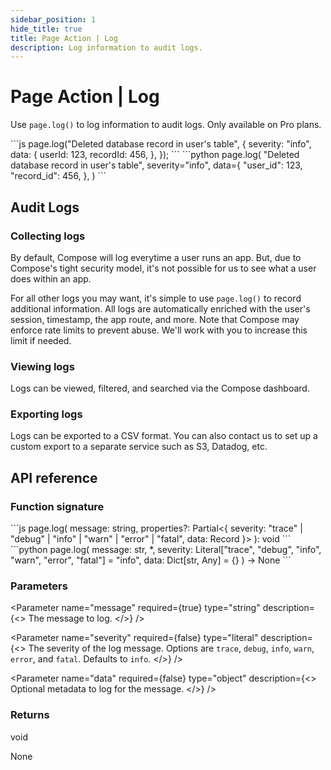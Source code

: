 ```yaml
---
sidebar_position: 1
hide_title: true
title: Page Action | Log
description: Log information to audit logs.
---
```



# Page Action | Log

Use `page.log()` to log information to audit logs. Only available on Pro plans.

<Tabs groupId="sdkLanguage">
    <TabItem value="node" label="TypeScript / JavaScript">
    ```js
    page.log("Deleted database record in user's table", {
        severity: "info",
        data: {
            userId: 123,
            recordId: 456,
        },
    });
    ```
    </TabItem>
    <TabItem value="python" label="Python">
    ```python
    page.log(
        "Deleted database record in user's table",
        severity="info",
        data={
            "user_id": 123,
            "record_id": 456,
        },
    )
    ```
    </TabItem>
</Tabs>

## Audit Logs

### Collecting logs

By default, Compose will log everytime a user runs an app. But, due to Compose's tight security model, it's not possible for us to see what a user does within an app.

For all other logs you may want, it's simple to use `page.log()` to record additional information. All logs are automatically enriched with the user's session, timestamp, the app route, and more. Note that Compose may enforce rate limits to prevent abuse. We'll work with you to increase this limit if needed.

### Viewing logs

Logs can be viewed, filtered, and searched via the Compose dashboard.

### Exporting logs

Logs can be exported to a CSV format. You can also contact us to set up a custom export to a separate service such as S3, Datadog, etc.

## API reference

### Function signature

<Tabs groupId="sdkLanguage">
    <TabItem value="node" label="TypeScript / JavaScript">
    ```js
    page.log(
        message: string,
        properties?: Partial<{
            severity: "trace" | "debug" | "info" | "warn" | "error" | "fatal",
            data: Record<string, any>
        }>
    ): void
    ```
    </TabItem>
    <TabItem value="python" label="Python">
    ```python
    page.log(
        message: str,
        *,
        severity: Literal["trace", "debug", "info", "warn", "error", "fatal"] = "info",
        data: Dict[str, Any] = {}
    ) -> None
    ```
    </TabItem>
</Tabs>

### Parameters

<Parameter
    name="message"
    required={true}
    type="string"
    description={<>
        The message to log.
    </>}
/>

<Parameter
    name="severity"
    required={false}
    type="literal"
    description={<>
        The severity of the log message. Options are <code>trace</code>, <code>debug</code>, <code>info</code>, <code>warn</code>, <code>error</code>, and <code>fatal</code>. Defaults to <code>info</code>.
    </>}
/>

<Parameter
    name="data"
    required={false}
    type="object"
    description={<>
        Optional metadata to log for the message.
    </>}
/>

### Returns

<Tabs groupId="sdkLanguage" className="hide_tabs">
    <TabItem value="node" label="TypeScript / JavaScript">
    <p><span className="type-pill" style={{ marginLeft: 0}}>void</span></p>
    </TabItem>
    <TabItem value="python" label="Python">
    <p><span className="type-pill" style={{ marginLeft: 0}}>None</span></p>
    </TabItem>
</Tabs>